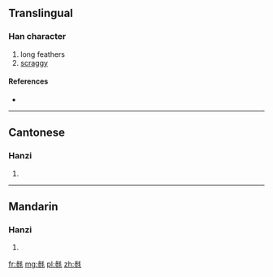 {{also|毿}}
==Translingual==

===Han character===
{{Han char|rn=82|rad=毛|as=08|sn=12|four=|canj=IHHQU,XIHHQ}}

# long feathers
# [[scraggy]]

====References====
* {{Han ref|kx=0594.261|hdz=32001.070|uh=6BF5|ud=27637}}

----

==Cantonese==

===Hanzi===
{{yue-hanzi|jyut=|y=saam1|tra=毿}}

# {{defn|lang=yue|sort=毛08}}

----

==Mandarin==

===Hanzi===
{{cmn-hanzi|tra=毿|pin=[[sān]] ([[san1]])|wg=san<sup>1</sup>}}

# {{defn|lang=cmn|sort=毛08}}

[[fr:毵]]
[[mg:毵]]
[[pl:毵]]
[[zh:毵]]